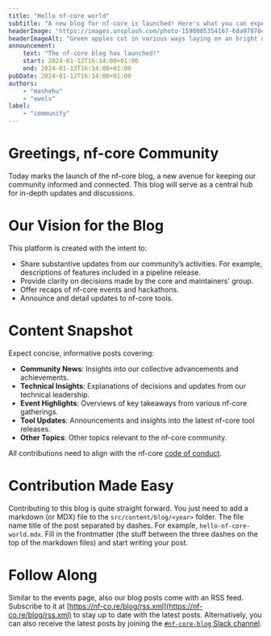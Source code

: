 ```yaml
---
title: "Hello nf-core world"
subtitle: "A new blog for nf-core is launched! Here's what you can expect."
headerImage: "https://images.unsplash.com/photo-1590005354167-6da97870c757"
headerImageAlt: "Green apples cut in various ways laying on an bright orange surface"
announcement:
    text: "The nf-core blog has launched!"
    start: 2024-01-12T16:14:00+01:00
    end: 2024-01-13T16:14:00+01:00
pubDate: 2024-01-12T16:14:00+01:00
authors:
    - "mashehu"
    - "ewels"
label:
    - "community"
---
```


# Greetings, nf-core Community

Today marks the launch of the nf-core blog, a new avenue for keeping our community informed and connected.
This blog will serve as a central hub for in-depth updates and discussions.

# Our Vision for the Blog

This platform is created with the intent to:

- Share substantive updates from our community’s activities. For example, descriptions of features included in a pipeline release.
- Provide clarity on decisions made by the core and maintainers' group.
- Offer recaps of nf-core events and hackathons.
- Announce and detail updates to nf-core tools.

# Content Snapshot

Expect concise, informative posts covering:

- **Community News**: Insights into our collective advancements and achievements.
- **Technical Insights**: Explanations of decisions and updates from our technical leadership.
- **Event Highlights**: Overviews of key takeaways from various nf-core gatherings.
- **Tool Updates**: Announcements and insights into the latest nf-core tool releases.
- **Other Topics**: Other topics relevant to the nf-core community.

All contributions need to align with the nf-core [code of conduct](https://nf-co.re/code_of_conduct).

# Contribution Made Easy

Contributing to this blog is quite straight forward. You just need to add a markdown (or MDX) file to the `src/content/blog/<year>` folder.
The file name title of the post separated by dashes. For example, `hello-nf-core-world.mdx`.
Fill in the frontmatter (the stuff between the three dashes on the top of the markdown files) and start writing your post.

# Follow Along

Similar to the events page, also our blog posts come with an RSS feed. Subscribe to it at [https://nf-co.re/blog/rss.xml](https://nf-co.re/blog/rss.xml) to stay up to date with the latest posts.
Alternatively, you can also receive the latest posts by joining the [`#nf-core-blog` Slack channel](https://nfcore.slack.com/archives/C06DP7N82V9).
